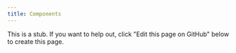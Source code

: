 ```yaml
---
title: Components
---
```


This is a stub. If you want to help out, click "Edit this page on GitHub" below to create this page.